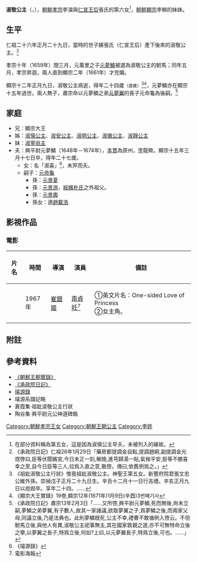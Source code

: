 '''淑敬公主'''（{{lang-ko|'''숙경 공주'''}}，{{bd|1648年||1671年}}），[[朝鮮孝宗|朝鮮孝宗]]李淏與[[仁宣王后|仁宣王后]]張氏的第六女<ref>在部分資料稱為第五女，這是因為淑愼公主早夭，未被列入的緣故。</ref>，[[朝鮮顯宗|朝鮮顯宗]]李棩的妹妹。
==生平==
仁祖二十六年正月二十九日，當時的世子嬪張氏（仁宣王后）產下後來的淑敬公主。<ref>《承政院日記》仁祖26年1月29日「藥房都提調金自點,提調趙絅,副提調金光煜啓曰,臣等伏聞嬪宮,今日未正一刻,解娩,進芎歸湯一貼,氣候平安,臣等不勝喜幸之至,自今日臣等三人,竝爲入直之意,敢啓。傳曰,依舊例爲之。」</ref>

孝宗十年（1659年）閏三月，元萬里之子[[元夢鱗|元夢鱗]]被選為淑敬公主的駙馬；同年五月，孝宗昇遐，兩人直到顯宗二年（1661年）才完婚。

顯宗十二年正月九日，淑敬公主病逝，得年二十四歲<small>（虛歲）</small><ref>《祖妣淑敬公主行狀》惟我祖妣淑敬公主。神聖王第五女。新豐府院君張文忠公維外孫。崇禎戊子正月二十九日生。辛丑十二月十一日行吉禮。辛亥正月九日以痘痂卒。享年二十四。……</ref><ref>《顯宗大王實錄》19卷,顯宗12年(1671年)1月9日(辛酉)3번째기사</ref>，元夢鱗亦在顯宗十五年過世。兩人無子，肅宗命以元夢鱗之弟[[元夢翼|元夢翼]]的長子元命龜為後嗣。<ref>《承政院日記》肅宗13年2月3日「……又所啓,興平尉元夢鱗,死而無後,尙未立嗣,夢鱗之弟夢翼,有子數人,故其一家諸議,欲取夢翼之子,爲夢鱗之後,而兩家父母,同議立後,乃是法典也。此則夢鱗旣死,公主不幸,禮曹不敢循例入啓云。不但駙馬立後,與他人有異,淑敬公主祀事無主,其在國家敦親之道,亦不可無特命立後之擧,以夢翼之長子,特爲立後,何如?上曰,以元夢翼長子,特爲立後,可也。……」</ref>
==家庭==
*兄：顯宗大王
*姊：[[淑愼公主|淑愼公主]]、[[淑安公主|淑安公主]]、[[淑明公主|淑明公主]]、[[淑徽公主|淑徽公主]]、[[淑靜公主|淑靜公主]]
*妹：[[淑寧翁主_(朝鮮孝宗)|淑寧翁主]]
*夫：興平尉元夢鱗（1648年－1674年），[[本貫|本貫]]為原州，[[字|字]]龍歟。顯宗十五年三月十七日卒，得年二十七歲。
**女：名「淑喜」<ref>《璿源錄》</ref>，未笄而夭。
**嗣子：[[元命龜|元命龜]]
***孫：[[元景夏|元景夏]]
***孫：[[元景游|元景游]]，[[綏嬪朴氏|綏嬪朴氏]]之外祖父。
***孫：[[元景輿|元景輿]]
***孫女：適[[趙載浩|趙載浩]]

==影視作品==
===電影===
{| class="wikitable"
|-
! 片名 !! 時間 !! 導演 !! 演員 !! 備註
|-
| {{lang|ko|'''공주님의 짝사랑'''}} || 1967年 || [[崔銀姬|崔銀姬]] || [[南貞妊|南貞妊]]<ref>電影海報</ref> || ①英文片名：One-sided Love of Princess<br />②女主角。
|}

==附註==
{{reflist}}
== 參考資料 ==
*[http://sillok.history.go.kr/main/main.jsp 《朝鮮王朝實錄》] {{Wayback|url=http://sillok.history.go.kr/main/main.jsp |date=20150905161523 }}
*[http://sjw.history.go.kr/main/main.jsp 《承政院日記》] {{Wayback|url=http://sjw.history.go.kr/main/main.jsp |date=20140906210340 }}
*[https://web.archive.org/web/20131004223554/http://royal.kostma.net/Ge/MainTree 璿源錄]
*璿源系譜記略
*蒼霞集·祖妣淑敬公主行狀
*陶谷集·興平尉元公神道碑銘 
[[Category:朝鮮孝宗王女|Category:朝鮮孝宗王女]]
[[Category:朝鮮王朝公主|Category:朝鮮王朝公主]]
[[Category:李姓|Category:李姓]]